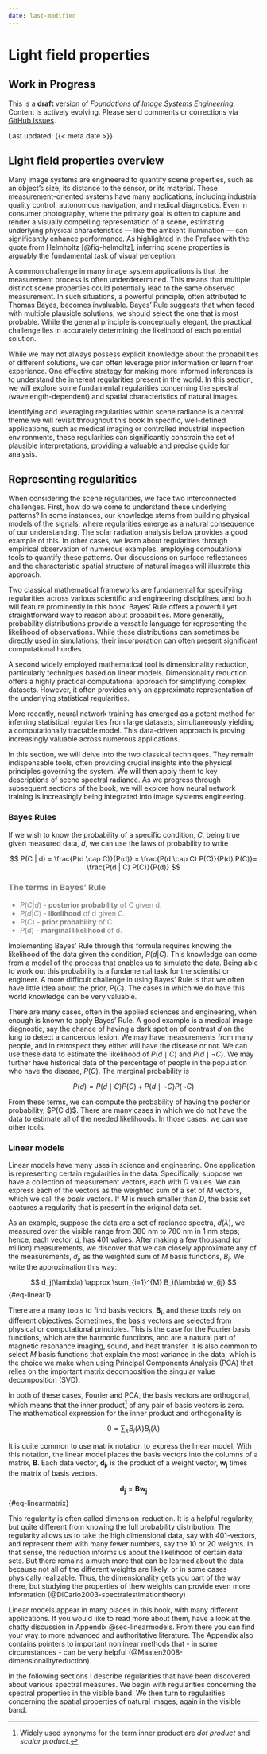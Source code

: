 ```yaml
---
date: last-modified
---
```


# Light field properties {#sec-lightfield-properties}
::: {.callout-warning collapse="false"}
## Work in Progress

This is a **draft** version of *Foundations of Image Systems Engineering*. Content is actively evolving. Please send comments or corrections via [GitHub Issues](https://github.com/wandell/FISE-git/issues).

Last updated: {{< meta date >}}
:::
## Light field properties overview {#sec-lightfield-properties-overview}

Many image systems are engineered to quantify scene properties, such as an object's size, its distance to the sensor, or its material. These measurement-oriented systems have many applications, including industrial quality control, autonomous navigation, and medical diagnostics. Even in consumer photography, where the primary goal is often to capture and render a visually compelling representation of a scene, estimating underlying physical characteristics — like the ambient illumination — can significantly enhance performance. As highlighted in the Preface with the quote from Helmholtz [@fig-helmoltz], inferring scene properties is arguably the fundamental task of visual perception.

A common challenge in many image system applications is that the measurement process is often underdetermined. This means that multiple distinct scene properties could potentially lead to the same observed measurement. In such situations, a powerful principle, often attributed to Thomas Bayes, becomes invaluable. Bayes' Rule suggests that when faced with multiple plausible solutions, we should select the one that is most probable. While the general principle is conceptually elegant, the practical challenge lies in accurately determining the likelihood of each potential solution.

While we may not always possess explicit knowledge about the probabilities of different solutions, we can often leverage prior information or learn from experience. One effective strategy for making more informed inferences is to understand the inherent regularities present in the world. In this section, we will explore some fundamental regularities concerning the spectral (wavelength-dependent) and spatial characteristics of natural images.

Identifying and leveraging regularities within scene radiance is a central theme we will revisit throughout this book In specific, well-defined applications, such as medical imaging or controlled industrial inspection environments, these regularities can significantly constrain the set of plausible interpretations, providing a valuable and precise guide for analysis.

## Representing regularities {#sec-image-regularities}

When considering the scene regularities, we face two interconnected challenges. First, how do we come to understand these underlying patterns? In some instances, our knowledge stems from building physical models of the signals, where regularities emerge as a natural consequence of our understanding. The solar radiation analysis below provides a good example of this. In other cases, we learn about regularities through empirical observation of numerous examples, employing computational tools to quantify these patterns. Our discussions on surface reflectances and the characteristic spatial structure of natural images will illustrate this approach.

Two classical mathematical frameworks are fundamental for specifying regularities across various scientific and engineering disciplines, and both will feature prominently in this book. Bayes' Rule offers a powerful yet straightforward way to reason about probabilities. More generally, probability distributions provide a versatile language for representing the likelihood of observations. While these distributions can sometimes be directly used in simulations, their incorporation can often present significant computational hurdles.

A second widely employed mathematical tool is dimensionality reduction, particularly techniques based on linear models. Dimensionality reduction offers a highly practical computational approach for simplifying complex datasets. However, it often provides only an approximate representation of the underlying statistical regularities.

More recently, neural network training has emerged as a potent method for inferring statistical regularities from large datasets, simultaneously yielding a computationally tractable model. This data-driven approach is proving increasingly valuable across numerous applications.

In this section, we will delve into the two classical techniques. They remain indispensable tools, often providing crucial insights into the physical principles governing the system. We will then apply them to key descriptions of scene spectral radiance. As we progress through subsequent sections of the book, we will explore how neural network training is increasingly being integrated into image systems engineering.

```{=html}
<!--
Eero's statistical work surely gets in here somewhere.  Not obviously in this section, but perhaps in the spatial regularity part.
-->
```

### Bayes Rules

If we wish to know the probability of a specific condition, $C$, being true given measured data, $d$, we can use the laws of probability to write

$$
P(C | d) = \frac{P(d \cap C)}{P(d)} = \frac{P(d \cap C) P(C)}{P(d) P(C)}= \frac{P(d | C) P(C)}{P(d)}
$$

::: {#Bays-terms .callout-note style="color: gray" appearance="simple"}
### The terms in Bayes' Rule

-   $P(C | d)$ - **posterior probability** of C given d.
-   $P(d|C)$ - **likelihood** of d given C.
-   $P(C)$ - **prior probability** of C.
-   $P(d)$ - **marginal likelihood** of d.
:::

Implementing Bayes' Rule through this formula requires knowing the likelihood of the data given the condition, $P(d|C)$. This knowledge can come from a model of the process that enables us to simulate the data. Being able to work out this probability is a fundamental task for the scientist or engineer. A more difficult challenge in using Bayes' Rule is that we often have little idea about the prior, $P(C)$. The cases in which we do have this world knowledge can be very valuable.

There are many cases, often in the applied sciences and engineering, when enough is known to apply Bayes' Rule. A good example is a medical image diagnostic, say the chance of having a dark spot on of contrast $d$ on the lung to detect a cancerous lesion. We may have measurements from many people, and in retrospect they either will have the disease or not. We can use these data to estimate the likelihood of $P(d \mid C)$ and $P(d \mid \neg C)$. We may further have historical data of the percentage of people in the population who have the disease, $P(C)$. The marginal probability is

$$
P(d) = P(d \mid C) P(C) + P(d \mid \neg C) P(\neg C)
$$

From these terms, we can compute the probability of having the posterior probability, \$P(C \mid d)\$. There are many cases in which we do not have the data to estimate all of the needed likelihoods. In those cases, we can use other tools.

### Linear models {#sec-linear-models}

Linear models have many uses in science and engineering. One application is representing certain regularities in the data. Specifically, suppose we have a collection of measurement vectors, each with $D$ values. We can express each of the vectors as the weighted sum of a set of $M$ vectors, which we call the *basis* vectors. If $M$ is much smaller than $D$, the basis set captures a regularity that is present in the original data set.

As an example, suppose the data are a set of radiance spectra, $d(\lambda)$, we measured over the visible range from 380 nm to 780 nm in 1 nm steps; hence, each vector, $d$, has 401 values. After making a few thousand (or million) measurements, we discover that we can closely approximate any of the measurements, $d_j$, as the weighted sum of $M$ basis functions, $B_i$. We write the approximation this way: 

$$
d_j(\lambda) \approx \sum_{i=1}^{M} B_i(\lambda) w_{ij}
$$ {#eq-linear1}

There are a many tools to find basis vectors, $\mathbf{B_i}$, and these tools rely on different objectives. Sometimes, the basis vectors are selected from physical or computational principles. This is the case for the Fourier basis functions, which are the harmonic functions, and are a natural part of magnetic resonance imaging, sound, and heat transfer. It is also common to select $M$ basis functions that explain the most variance in the data, which is the choice we make when using Principal Components Analysis (PCA) that relies on the important matrix decomposition the singular value decomposition (SVD).

In both of these cases, Fourier and PCA, the basis vectors are orthogonal, which means that the inner product[^lightfields-properties-1] of any pair of basis vectors is zero. The mathematical expression for the inner product and orthogonality is

[^lightfields-properties-1]: Widely used synonyms for the term inner product are *dot product* and *scalar product*.

$$
0 = \sum_{\lambda} B_i(\lambda) B_j(\lambda)
$$

It is quite common to use matrix notation to express the linear model. With this notation, the linear model places the basis vectors into the columns of a matrix, $\mathbf{B}$. Each data vector, $\mathbf{d_j}$, is the product of a weight vector, $\mathbf{w_j}$ times the matrix of basis vectors.

$$
\mathbf{d_j} = \mathbf{B} \mathbf{w_j}
$$ {#eq-linearmatrix}

This regularity is often called dimension-reduction. It is a helpful regularity, but quite different from knowing the full probability distribution. The regularity allows us to take the high dimensional data, say with 401-vectors, and represent them with many fewer numbers, say the 10 or 20 weights. In that sense, the reduction informs us about the likelihood of certain data sets. But there remains a much more that can be learned about the data because not all of the different weights are likely, or in some cases physically realizable. Thus, the dimensionality gets you part of the way there, but studying the properties of thew weights can provide even more information (@DiCarlo2003-spectralestimationtheory)

Linear models appear in many places in this book, with many different applications. If you would like to read more about them, have a look at the chatty discussion in Appendix @sec-linearmodels. From there you can find your way to more advanced and authoritative literature. The Appendix also contains pointers to important nonlinear methods that - in some circumstances - can be very helpful (@Maaten2008-dimensionalityreduction).

In the following sections I describe regularities that have been discovered about various spectral measures. We begin with regularities concerning the spectral properties in the visible band. We then turn to regularities concerning the spatial properties of natural images, again in the visible band.

